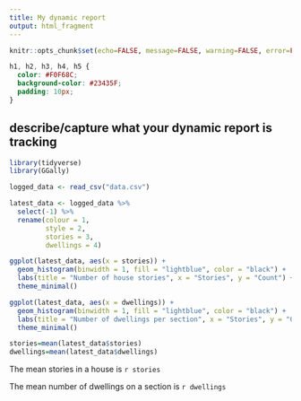 ```yaml
---
title: My dynamic report
output: html_fragment
---
```


```r
knitr::opts_chunk$set(echo=FALSE, message=FALSE, warning=FALSE, error=FALSE)

```

```css
h1, h2, h3, h4, h5 {
  color: #F0F68C;
  background-color: #23435F; 
  padding: 10px;
}
```

## describe/capture what your dynamic report is tracking

```r
library(tidyverse)
library(GGally)

logged_data <- read_csv("data.csv")

latest_data <- logged_data %>%
  select(-1) %>%     
  rename(colour = 1,
         style = 2,
         stories = 3,
         dwellings = 4)

ggplot(latest_data, aes(x = stories)) +
  geom_histogram(binwidth = 1, fill = "lightblue", color = "black") +
  labs(title = "Number of house stories", x = "Stories", y = "Count") +
  theme_minimal()
```

```r
ggplot(latest_data, aes(x = dwellings)) +
  geom_histogram(binwidth = 1, fill = "lightblue", color = "black") +
  labs(title = "Number of dwellings per section", x = "Stories", y = "Count") +
  theme_minimal()
```

```r
stories=mean(latest_data$stories)
dwellings=mean(latest_data$dwellings)
```

The mean stories in a house is `r stories`

The mean number of dwellings on a section is `r dwellings`


